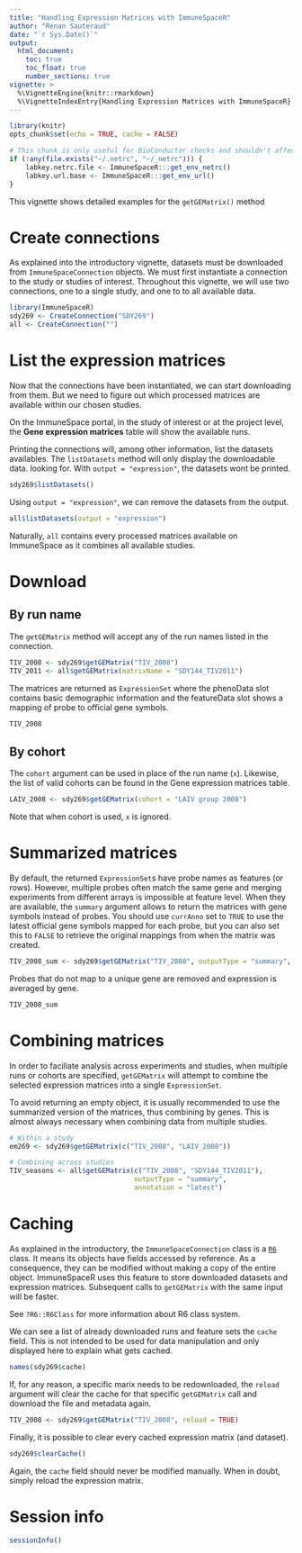 ```yaml
---
title: "Handling Expression Matrices with ImmuneSpaceR"
author: "Renan Sauteraud"
date: "`r Sys.Date()`"
output:
  html_document:
    toc: true
    toc_float: true
    number_sections: true
vignette: >
  %\VignetteEngine{knitr::rmarkdown}
  %\VignetteIndexEntry{Handling Expression Matrices with ImmuneSpaceR}
---
```


```r
library(knitr)
opts_chunk$set(echo = TRUE, cache = FALSE)
```

```r
# This chunk is only useful for BioConductor checks and shouldn't affect any other setup
if (!any(file.exists("~/.netrc", "~/_netrc"))) {
    labkey.netrc.file <- ImmuneSpaceR:::get_env_netrc()
    labkey.url.base <- ImmuneSpaceR:::get_env_url()
}
```



This vignette shows detailed examples for the `getGEMatrix()` method



# Create connections

As explained into the introductory vignette, datasets must be downloaded from `ImmuneSpaceConnection` objects. We must first instantiate a connection to the study or studies of interest. Throughout this vignette, we will use two connections, one to a single study, and one to to all available data.

```r
library(ImmuneSpaceR)
sdy269 <- CreateConnection("SDY269")
all <- CreateConnection("")
```



# List the expression matrices

Now that the connections have been instantiated, we can start downloading from them. But we need to figure out which processed matrices are available within our chosen studies.

On the ImmuneSpace portal, in the study of interest or at the project level, the **Gene expression matrices** table will show the available runs.

Printing the connections will, among other information, list the datasets availables. The `listDatasets` method will only display the downloadable data. looking for. With `output = "expression"`, the datasets wont be printed.

```r
sdy269$listDatasets()
```

Using `output = "expression"`, we can remove the datasets from the output.

```r
all$listDatasets(output = "expression")
```

Naturally, `all` contains every processed matrices available on ImmuneSpace as it combines all available studies.



# Download

## By run name

The `getGEMatrix` method will accept any of the run names listed in the connection.

```r
TIV_2008 <- sdy269$getGEMatrix("TIV_2008")
TIV_2011 <- all$getGEMatrix(matrixName = "SDY144_TIV2011")
```

The matrices are returned as `ExpressionSet` where the phenoData slot contains basic demographic information and the featureData slot shows a mapping of probe to official gene symbols.

```r
TIV_2008
```


## By cohort

The `cohort` argument can be used in place of the run name (`x`). Likewise, the list of valid cohorts can be found in the Gene expression matrices table.

```r
LAIV_2008 <- sdy269$getGEMatrix(cohort = "LAIV group 2008")
```

Note that when cohort is used, `x` is ignored.



# Summarized matrices

By default, the returned `ExpressionSet`s have probe names as features (or rows). However, multiple probes often match the same gene and merging experiments from different arrays is impossible at feature level. When they are available, the `summary` argument allows to return the matrices with gene symbols instead of probes. You should use `currAnno` set to `TRUE` to use the latest official gene symbols mapped for each probe, but you can also set this to `FALSE` to retrieve the original mappings from when the matrix was created.

```r
TIV_2008_sum <- sdy269$getGEMatrix("TIV_2008", outputType = "summary", annotation = "latest")
```

Probes that do not map to a unique gene are removed and expression is averaged 
by gene.

```r
TIV_2008_sum
```



# Combining matrices

In order to faciliate analysis across experiments and studies, when multiple runs or cohorts are specified, `getGEMatrix` will attempt to combine the selected expression matrices into a single `ExpressionSet`.

To avoid returning an empty object, it is usually recommended to use the summarized version of the matrices, thus combining by genes. This is almost always necessary when combining data from multiple studies.

```r
# Within a study
em269 <- sdy269$getGEMatrix(c("TIV_2008", "LAIV_2008"))

# Combining across studies
TIV_seasons <- all$getGEMatrix(c("TIV_2008", "SDY144_TIV2011"),
                               outputType = "summary",
                               annotation = "latest")
```



# Caching

As explained in the introductory, the `ImmuneSpaceConnection` class is a [`R6`](https://cran.r-project.org/web/packages/R6/index.html) class. It means its objects have fields accessed by reference. As a consequence, they can be modified without making a copy of the entire object. ImmuneSpaceR uses this feature to store downloaded datasets and expression  matrices. Subsequent calls to `getGEMatrix` with the same input will be faster.

See `?R6::R6Class` for more information about R6 class system.

We can see a list of already downloaded runs and feature sets the `cache` field. This is not intended to be used for data manipulation and only displayed here to explain what gets cached.

```r
names(sdy269$cache)
```

If, for any reason, a specific marix needs to be redownloaded, the `reload` argument will clear the cache for that specific `getGEMatrix` call and download the file and metadata again.

```r
TIV_2008 <- sdy269$getGEMatrix("TIV_2008", reload = TRUE)
```

Finally, it is possible to clear every cached expression matrix (and dataset).

```r
sdy269$clearCache()
```

Again, the `cache` field should never be modified manually. When in doubt, simply reload the expression matrix.



# Session info

```r
sessionInfo()
```
